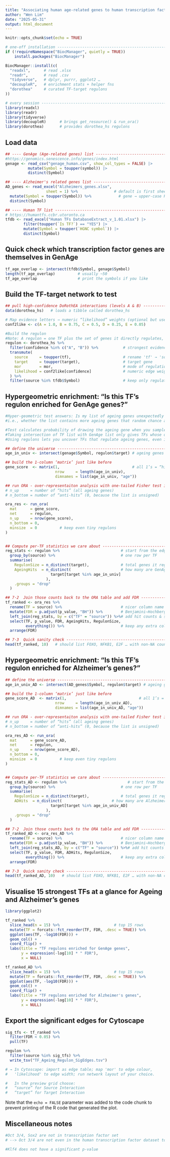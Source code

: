 ```yaml
---
title: "Associating human age-related genes to human transcription factors"
author: "Wen Lim"
date: "2025-05-31"
output: html_document
---
```


```r
knitr::opts_chunk$set(echo = TRUE)

# one-off installation -------------------------------------------------
if (!requireNamespace("BiocManager", quietly = TRUE))
    install.packages("BiocManager")

BiocManager::install(c(
  "readxl",      # read .xlsx
  "readr",       # read .csv
  "tidyverse",   # dplyr, purrr, ggplot2 …
  "decoupleR",   # enrichment stats + helper fns
  "dorothea"     # curated TF-target regulons
))

# every session --------------------------------------------------------
library(readxl)
library(readr)
library(tidyverse)
library(decoupleR)      # brings get_resource() & run_ora()
library(dorothea)       # provides dorothea_hs regulons

```

## Load data

```r

## ---- GenAge (Age-related genes) list --------------------------------- 
#https://genomics.senescence.info/genes/index.html
genage <- read_csv("genage_human.csv", show_col_types = FALSE) |>
          mutate(Symbol = toupper(symbol)) |>
          distinct(Symbol)

## ---- Alzheimer's related genes list ---------------------------------  #https://maayanlab.cloud/Harmonizome/gene_set/alzheimer/GeneRIF+Biological+Term+Annotations
AD_genes <- read_excel("Alzheimers_genes.xlsx",      
                  sheet = 1) %>%                # default is first sheet
  mutate(Symbol = toupper(Symbol)) %>%            # gene → upper-case HGNC symbol
  distinct(Symbol)

## ---- Human TF list --------------------------------------------------- 
# https://humantfs.ccbr.utoronto.ca
tfdb <- read_excel("Human TFs DatabaseExtract_v_1.01.xlsx") |>
        filter(toupper(`Is TF?`) == "YES") |>
        mutate(Symbol = toupper(`HGNC symbol`)) |>
        distinct(Symbol)

```

## Quick check which transcription factor genes are themselves in GenAge

```r

tf_age_overlap <- intersect(tfdb$Symbol, genage$Symbol)
length(tf_age_overlap)          # usually ~50
tf_age_overlap                  # print the symbols if you like

```

## Build the TF-target network to test

```r

## pull high-confidence DoRothEA interactions (levels A & B) ------------
data(dorothea_hs)   # loads a tibble called dorothea_hs

# Map evidence letters → numeric “likelihood” weights (optional but useful)
conf2like <- c(A = 1.0, B = 0.75, C = 0.5, D = 0.25, E = 0.05)

#Build the regulon
#Note: A regulon = one TF plus the set of genes it directly regulates, using DoRothEA resource. Each TF regulon is treated as a gene set, exactly like a KEGG pathway or GO term
regulon <- dorothea_hs %>% 
  filter(confidence %in% c("A", "B")) %>%           # strongest evidence only
  transmute(
    source     = toupper(tf),                       # rename 'tf' → 'source'
    target     = toupper(target),                   # target gene
    mor        = mor,                               # mode of regulation (+1/-1)
    likelihood = conf2like[confidence]              # numeric edge weight
  ) %>% 
  filter(source %in% tfdb$Symbol)                   # keep only regulators in TF db

```

## Hypergeometric enrichment: “Is this TF’s regulon enriched for GenAge genes?”

```r

#Hyper-geometric test answers: Is my list of ageing genes unexpectedly over-represented among the genes that TF is known to regulate?"
#i.e., whether the list contains more ageing genes that random chance allows

#Test calculates probability of drawing the ageing gene when you sample the regulon genes, from a population of total genes in any regulon and total number of ageing genes in the universe
#Taking intersection of TF list with GenAge list only gives TFs whose own genes appear in GenAge
#Using regulons lets you uncover TFs that regulate ageing genes, even if the TF itself is not annotated as an ageing genes e.g., master regulators

## define the universe --------------------------------------------------
age_in_univ <- intersect(genage$Symbol, regulon$target) # ageing genes present

## build the 1-column ‘matrix’ just like before
gene_score  <- matrix(1,                                # all 1’s = “hit”
                      nrow     = length(age_in_univ),
                      dimnames = list(age_in_univ, "age"))

## run ORA - over-representaiton analysis with one-tailed Fisher test inside
# n_up     = number of “hits” (all ageing genes)
# n_bottom = number of “anti-hits” (0, because the list is unsigned)

ora_res <- run_ora(
  mat      = gene_score,
  net      = regulon,
  n_up     = nrow(gene_score),
  n_bottom = 0,
  minsize  = 0          # keep even tiny regulons
)


## Compute per-TF statistics we care about -------------------------------
reg_stats <- regulon %>%                           # start from the edge list
  group_by(source) %>%                             # one row per TF
  summarise(
    RegulonSize = n_distinct(target),              # total genes it regulates
    AgeingHits  = n_distinct(                      # how many are GenAge genes
                    target[target %in% age_in_univ]
                  ),
    .groups = "drop"
  )

## 7·2  Join those counts back to the ORA table and add FDR -------------------
tf_ranked <- ora_res %>% 
  rename(TF = source) %>%                          # nicer column name
  mutate(FDR = p.adjust(p_value, "BH")) %>%        # Benjamini–Hochberg
  left_join(reg_stats, by = c("TF" = "source")) %>%# add hit counts & sizes
  select(TF, p_value, FDR, AgeingHits, RegulonSize,
         everything()) %>%                         # keep any extra cols (NES, etc.)
  arrange(FDR)

## 7·3  Quick sanity check -----------------------------------------------------
head(tf_ranked, 10)   # should list FOXO, NFKB1, E2F … with non-NA counts

```

## Hypergeometric enrichment: “Is this TF’s regulon enriched for Alzheimer's genes?”

```r

## define the universe --------------------------------------------------
age_in_univ_AD <- intersect(AD_genes$Symbol, regulon$target) # ageing genes present

## build the 1-column ‘matrix’ just like before
gene_score_AD  <- matrix(1,                                # all 1’s = “hit”
                      nrow     = length(age_in_univ_AD),
                      dimnames = list(age_in_univ_AD, "age"))

## run ORA - over-representaiton analysis with one-tailed Fisher test inside
# n_up     = number of “hits” (all ageing genes)
# n_bottom = number of “anti-hits” (0, because the list is unsigned)

ora_res_AD <- run_ora(
  mat      = gene_score_AD,
  net      = regulon,
  n_up     = nrow(gene_score_AD),
  n_bottom = 0,
  minsize  = 0          # keep even tiny regulons
)


## Compute per-TF statistics we care about -------------------------------
reg_stats_AD <- regulon %>%                           # start from the edge list
  group_by(source) %>%                             # one row per TF
  summarise(
    RegulonSize = n_distinct(target),              # total genes it regulates
    ADHits  = n_distinct(                      # how many are Alzheimer's genes
                    target[target %in% age_in_univ_AD]
                  ),
    .groups = "drop"
  )

## 7·2  Join those counts back to the ORA table and add FDR -------------------
tf_ranked_AD <- ora_res_AD %>% 
  rename(TF = source) %>%                          # nicer column name
  mutate(FDR = p.adjust(p_value, "BH")) %>%        # Benjamini–Hochberg
  left_join(reg_stats_AD, by = c("TF" = "source")) %>%# add hit counts & sizes
  select(TF, p_value, FDR, ADHits, RegulonSize,
         everything()) %>%                         # keep any extra cols (NES, etc.)
  arrange(FDR)

## 7·3  Quick sanity check -----------------------------------------------------
head(tf_ranked_AD, 10)   # should list FOXO, NFKB1, E2F … with non-NA counts

```

## Visualise 15 strongest TFs at a glance for Ageing and Alzheimer's genes

```r

library(ggplot2)

tf_ranked %>% 
  slice_head(n = 15) %>%                        # top 15 rows
  mutate(TF = forcats::fct_reorder(TF, FDR, .desc = TRUE)) %>% 
  ggplot(aes(TF, -log10(FDR))) +
  geom_col() +
  coord_flip() +
  labs(title = "TF regulons enriched for GenAge genes",
       y = expression(-log[10] * " FDR"),
       x = NULL)

tf_ranked_AD %>% 
  slice_head(n = 15) %>%                        # top 15 rows
  mutate(TF = forcats::fct_reorder(TF, FDR, .desc = TRUE)) %>% 
  ggplot(aes(TF, -log10(FDR))) +
  geom_col() +
  coord_flip() +
  labs(title = "TF regulons enriched for Alzheimer's genes",
       y = expression(-log[10] * " FDR"),
       x = NULL)

```

## Export the significant edges for Cytoscape 

```r

sig_tfs <- tf_ranked %>% 
  filter(FDR < 0.05) %>% 
  pull(TF)

regulon %>% 
  filter(source %in% sig_tfs) %>% 
  write_tsv("TF_Ageing_Regulon_SigEdges.tsv")

# → In Cytoscape: import as edge table; map 'mor' to edge colour,
#   'likelihood' to edge width; run network layout of your choice.

#	In the preview grid choose:
#	“source” for Source Interaction
#	“target” for Target Interaction

```

Note that the `echo = FALSE` parameter was added to the code chunk to prevent printing of the R code that generated the plot.

## Miscellaneous notes

```r

#Oct 3/4, Sox2 are not in transcription factor set
# --> Oct 3/4 are not even in the human transcription factor dataset to start with?

#Klf4 does not have a significant p-value


```
